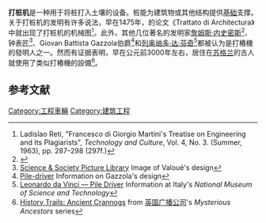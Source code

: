 {{other uses|打樁機 (性姿勢)}}
'''打桩机'''是一种用于将桩打入土壤的设备。桩能为建筑物或其他结构提供[[基础|基础]]支撑。关于打桩机的发明有许多说法，早在1475年，{{link-en|弗朗西斯科·迪·喬治|Francesco di Giorgio Martini}}的论文《Trattato di Architectura》中就出现了打桩机的机械图<ref name="Ladislao Reti 297f.">Ladislao Reti, "Francesco di Giorgio Martini's Treatise on Engineering and Its Plagiarists", ''Technology and Culture'', Vol. 4, No. 3. (Summer, 1963), pp. 287–298 (297f.)</ref>。此外，其他几位著名的发明家[[詹姆斯·内史密斯|詹姆斯·内史密斯]]<ref>{{Cite book|url=https://books.google.com/books?id=YWfvDkECNO4C&q=Nasmyth+Steam+Piledriver&pg=PA153|title=Engineers|first=Adam|last=Hart-Davis|date=3 April 2017|publisher=Dorling Kindersley Limited|isbn=9781409322245|access-date=2021-03-06|archive-date=2021-03-12|archive-url=https://web.archive.org/web/20210312072917/https://books.google.com/books?id=YWfvDkECNO4C&q=Nasmyth+Steam+Piledriver&pg=PA153|dead-url=no}}</ref>、钟表匠{{link-en|詹姆斯·瓦盧|James Valoué}}<ref>[http://www.scienceandsociety.co.uk/results.asp?image=10211995&wwwflag=2&imagepos=1 Science & Society Picture Library] {{Wayback|url=http://www.scienceandsociety.co.uk/results.asp?image=10211995&wwwflag=2&imagepos=1 |date=20180524082557 }} Image of Valoué's design</ref>、Giovan Battista Gazzola伯爵<ref>[http://www1.fis.uc.pt/museu/37ing.htm Pile-driver] {{Wayback|url=http://www1.fis.uc.pt/museu/37ing.htm |date=20050211193855 }} Information on Gazzola's design</ref>和[[列奥纳多·达·芬奇|列奥纳多·达·芬奇]]<ref>[http://www.museoscienza.org/english/leonardo/battipalo.html Leonardo da Vinci — Pile Driver] {{Wayback|url=http://www.museoscienza.org/english/leonardo/battipalo.html |date=20060427095543 }} Information at Italy's ''National Museum of Science and Technology''</ref>都被认为是打樁機的發明人之一。然而有证据表明，早在公元前3000年左右，居住在[[苏格兰|苏格兰]]的古人就使用了类似打樁機的設備<ref>[https://www.bbc.co.uk/history/scottishhistory/ancient/trails_ancient_crannogs.shtml History Trails: Ancient Crannogs] {{Wayback|url=https://www.bbc.co.uk/history/scottishhistory/ancient/trails_ancient_crannogs.shtml |date=20170415042014 }} from [[英国广播公司|英国广播公司]]'s ''Mysterious Ancestors'' series</ref>。

==参考文献==
{{reflist}}

[[Category:工程車輛|Category:工程車輛]]
[[Category:建筑工程|Category:建筑工程]]
